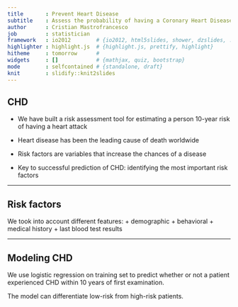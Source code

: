 ```yaml
---
title       : Prevent Heart Disease
subtitle    : Assess the probability of having a Coronary Heart Disease
author      : Cristian Mastrofrancesco
job         : statistician
framework   : io2012        # {io2012, html5slides, shower, dzslides, ...}
highlighter : highlight.js  # {highlight.js, prettify, highlight}
hitheme     : tomorrow      # 
widgets     : []            # {mathjax, quiz, bootstrap}
mode        : selfcontained # {standalone, draft}
knit        : slidify::knit2slides
---
```


## CHD

* We have built a risk assessment tool for estimating
a person 10-year risk of having a heart attack

* Heart disease has been the leading cause of death
worldwide

* Risk factors are variables that increase the chances of a
disease

* Key to successful prediction of CHD: identifying the most
important risk factors


---

## Risk factors

We took into account different features:
+ demographic
+ behavioral
+ medical history
+ last blood test results

---

## Modeling CHD

We use logistic regression on training set to predict
whether or not a patient experienced CHD within 10
years of first examination.

The model can differentiate low-risk from high-risk
patients.